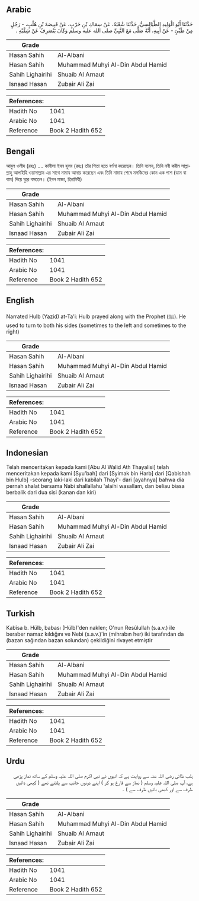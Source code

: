 ## Arabic


<div dir="rtl" lang="ar" style={{fontSize:'larger',backgroundColor:'#f8f9fa',padding:20}}>
حَدَّثَنَا أَبُو الْوَلِيدِ الطَّيَالِسِيُّ، حَدَّثَنَا شُعْبَةُ، عَنْ سِمَاكِ بْنِ حَرْبٍ، عَنْ قَبِيصَةَ بْنِ هُلْبٍ، - رَجُلٍ مِنْ طَيِّئٍ - عَنْ أَبِيهِ، أَنَّهُ صَلَّى مَعَ النَّبِيِّ صلى الله عليه وسلم وَكَانَ يَنْصَرِفُ عَنْ شِقَّيْهِ ‏.‏
</div>
<div style={{backgroundColor:'#f8f9fa',padding:20, marginBottom: 10}}><table> <thead> <tr> <th>Grade</th> <th></th> </tr> </thead> <tbody> <tr><td>Hasan Sahih</td><td>Al-Albani</td></tr><tr><td>Hasan Sahih</td><td>Muhammad Muhyi Al-Din Abdul Hamid</td></tr><tr><td>Sahih Lighairihi</td><td>Shuaib Al Arnaut</td></tr><tr><td>Isnaad Hasan</td><td>Zubair Ali Zai</td></tr></tbody></table><table> <thead> <tr> <th>References:</th> <th></th> </tr> </thead> <tbody><tr><td>Hadith No</td><td>1041</td></tr><tr><td>Arabic No</td><td>1041</td></tr><tr><td>Reference</td><td>Book 2 Hadith 652</td></tr></tbody></table></div>

## Bengali


<div dir="ltr" lang="bn" style={{fontSize:'larger',backgroundColor:'#f8f9fa',padding:20}}>
আবুল ওলীদ (রহঃ) .... কাবীসা ইবন হুলব (রহঃ) তাঁর পিতা হতে বর্ণনা করেছেন। তিনি বলেন, তিনি নবী করীম সাল্লাল্লাহু আলাইহি ওয়াসাল্লাম এর সাথে নামায আদায় করেছেন এবং তিনি নামায শেষে মসজিদের কোন এক পাশ (ডান বা বাম) দিয়ে ঘুরে বসতেন। (ইবন মাজা, তিরমিযী)
</div>
<div style={{backgroundColor:'#f8f9fa',padding:20, marginBottom: 10}}><table> <thead> <tr> <th>Grade</th> <th></th> </tr> </thead> <tbody> <tr><td>Hasan Sahih</td><td>Al-Albani</td></tr><tr><td>Hasan Sahih</td><td>Muhammad Muhyi Al-Din Abdul Hamid</td></tr><tr><td>Sahih Lighairihi</td><td>Shuaib Al Arnaut</td></tr><tr><td>Isnaad Hasan</td><td>Zubair Ali Zai</td></tr></tbody></table><table> <thead> <tr> <th>References:</th> <th></th> </tr> </thead> <tbody><tr><td>Hadith No</td><td>1041</td></tr><tr><td>Arabic No</td><td>1041</td></tr><tr><td>Reference</td><td>Book 2 Hadith 652</td></tr></tbody></table></div>

## English


<div dir="ltr" lang="en" style={{fontSize:'larger',backgroundColor:'#f8f9fa',padding:20}}>
Narrated Hulb (Yazid) at-Ta'i: Hulb prayed along with the Prophet (ﷺ). He used to turn to both his sides (sometimes to the left and sometimes to the right)
</div>
<div style={{backgroundColor:'#f8f9fa',padding:20, marginBottom: 10}}><table> <thead> <tr> <th>Grade</th> <th></th> </tr> </thead> <tbody> <tr><td>Hasan Sahih</td><td>Al-Albani</td></tr><tr><td>Hasan Sahih</td><td>Muhammad Muhyi Al-Din Abdul Hamid</td></tr><tr><td>Sahih Lighairihi</td><td>Shuaib Al Arnaut</td></tr><tr><td>Isnaad Hasan</td><td>Zubair Ali Zai</td></tr></tbody></table><table> <thead> <tr> <th>References:</th> <th></th> </tr> </thead> <tbody><tr><td>Hadith No</td><td>1041</td></tr><tr><td>Arabic No</td><td>1041</td></tr><tr><td>Reference</td><td>Book 2 Hadith 652</td></tr></tbody></table></div>

## Indonesian


<div dir="ltr" lang="id" style={{fontSize:'larger',backgroundColor:'#f8f9fa',padding:20}}>
Telah menceritakan kepada kami [Abu Al Walid Ath Thayalisi] telah menceritakan kepada kami [Syu'bah] dari [Syimak bin Harb] dari [Qabishah bin Hulb] -seorang laki-laki dari kabilah Thayi'- dari [ayahnya] bahwa dia pernah shalat bersama Nabi shallallahu 'alaihi wasallam, dan beliau biasa berbalik dari dua sisi (kanan dan kiri)
</div>
<div style={{backgroundColor:'#f8f9fa',padding:20, marginBottom: 10}}><table> <thead> <tr> <th>Grade</th> <th></th> </tr> </thead> <tbody> <tr><td>Hasan Sahih</td><td>Al-Albani</td></tr><tr><td>Hasan Sahih</td><td>Muhammad Muhyi Al-Din Abdul Hamid</td></tr><tr><td>Sahih Lighairihi</td><td>Shuaib Al Arnaut</td></tr><tr><td>Isnaad Hasan</td><td>Zubair Ali Zai</td></tr></tbody></table><table> <thead> <tr> <th>References:</th> <th></th> </tr> </thead> <tbody><tr><td>Hadith No</td><td>1041</td></tr><tr><td>Arabic No</td><td>1041</td></tr><tr><td>Reference</td><td>Book 2 Hadith 652</td></tr></tbody></table></div>

## Turkish


<div dir="ltr" lang="tr" style={{fontSize:'larger',backgroundColor:'#f8f9fa',padding:20}}>
Kabîsa b. Hülb, babası (Hülb)'den naklen; O'nun Resûlullah (s.a.v.) ile beraber namaz kıldığını ve Nebi (s.a.v.)'in (mihrabın her) iki tarafından da (bazan sağından bazan solundan) çekildiğini rivayet etmiştir
</div>
<div style={{backgroundColor:'#f8f9fa',padding:20, marginBottom: 10}}><table> <thead> <tr> <th>Grade</th> <th></th> </tr> </thead> <tbody> <tr><td>Hasan Sahih</td><td>Al-Albani</td></tr><tr><td>Hasan Sahih</td><td>Muhammad Muhyi Al-Din Abdul Hamid</td></tr><tr><td>Sahih Lighairihi</td><td>Shuaib Al Arnaut</td></tr><tr><td>Isnaad Hasan</td><td>Zubair Ali Zai</td></tr></tbody></table><table> <thead> <tr> <th>References:</th> <th></th> </tr> </thead> <tbody><tr><td>Hadith No</td><td>1041</td></tr><tr><td>Arabic No</td><td>1041</td></tr><tr><td>Reference</td><td>Book 2 Hadith 652</td></tr></tbody></table></div>

## Urdu


<div dir="rtl" lang="ur" style={{fontSize:'larger',backgroundColor:'#f8f9fa',padding:20}}>
ہلب طائی رضی اللہ عنہ سے روایت ہے کہ انہوں نے نبی اکرم صلی اللہ علیہ وسلم کے ساتھ نماز پڑھی ہے، آپ صلی اللہ علیہ وسلم ( نماز سے فارغ ہو کر ) اپنے دونوں جانب سے پلٹتے تھے ( کبھی دائیں طرف سے اور کبھی بائیں طرف سے ) ۔
</div>
<div style={{backgroundColor:'#f8f9fa',padding:20, marginBottom: 10}}><table> <thead> <tr> <th>Grade</th> <th></th> </tr> </thead> <tbody> <tr><td>Hasan Sahih</td><td>Al-Albani</td></tr><tr><td>Hasan Sahih</td><td>Muhammad Muhyi Al-Din Abdul Hamid</td></tr><tr><td>Sahih Lighairihi</td><td>Shuaib Al Arnaut</td></tr><tr><td>Isnaad Hasan</td><td>Zubair Ali Zai</td></tr></tbody></table><table> <thead> <tr> <th>References:</th> <th></th> </tr> </thead> <tbody><tr><td>Hadith No</td><td>1041</td></tr><tr><td>Arabic No</td><td>1041</td></tr><tr><td>Reference</td><td>Book 2 Hadith 652</td></tr></tbody></table></div>